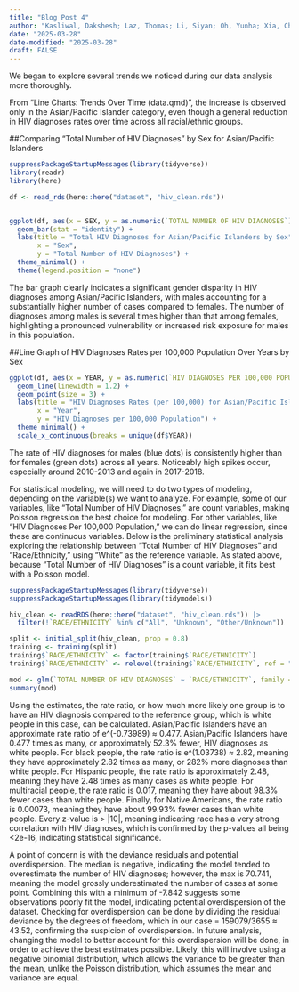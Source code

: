 ```yaml
---
title: "Blog Post 4"
author: "Kasliwal, Dakshesh; Laz, Thomas; Li, Siyan; Oh, Yunha; Xia, Chuancheng"
date: "2025-03-28"
date-modified: "2025-03-28"
draft: FALSE
---
```


We began to explore several trends we noticed during our data analysis more thoroughly.

From “Line Charts: Trends Over Time (data.qmd)”, the increase is observed only in the Asian/Pacific Islander category, even though a general reduction in HIV diagnoses rates over time across all racial/ethnic groups. 

##Comparing "Total Number of HIV Diagnoses" by Sex for Asian/Pacific Islanders
```r
suppressPackageStartupMessages(library(tidyverse))
library(readr)
library(here)

df <- read_rds(here::here("dataset", "hiv_clean.rds"))


ggplot(df, aes(x = SEX, y = as.numeric(`TOTAL NUMBER OF HIV DIAGNOSES`), fill = SEX)) +
  geom_bar(stat = "identity") +
  labs(title = "Total HIV Diagnoses for Asian/Pacific Islanders by Sex",
       x = "Sex",
       y = "Total Number of HIV Diagnoses") +
  theme_minimal() +
  theme(legend.position = "none")
```

The bar graph clearly indicates a significant gender disparity in HIV diagnoses among Asian/Pacific Islanders, with males accounting for a substantially higher number of cases compared to females. The number of diagnoses among males is several times higher than that among females, highlighting a pronounced vulnerability or increased risk exposure for males in this population.


##Line Graph of HIV Diagnoses Rates per 100,000 Population Over Years by Sex
```r
ggplot(df, aes(x = YEAR, y = as.numeric(`HIV DIAGNOSES PER 100,000 POPULATION`), color = SEX)) +
  geom_line(linewidth = 1.2) +
  geom_point(size = 3) +
  labs(title = "HIV Diagnoses Rates (per 100,000) for Asian/Pacific Islanders by Sex",
       x = "Year",
       y = "HIV Diagnoses per 100,000 Population") +
  theme_minimal() +
  scale_x_continuous(breaks = unique(df$YEAR))
```

The rate of HIV diagnoses for males (blue dots) is consistently higher than for females (green dots) across all years. Noticeably high spikes occur, especially around 2010-2013 and again in 2017-2018.

For statistical modeling, we will need to do two types of modeling, depending on the variable(s) we want to analyze. For example, some of our variables, like "Total Number of HIV Diagnoses," are count variables, making Poisson regression the best choice for modeling. For other variables, like "HIV Diagnoses Per 100,000 Population," we can do linear regression, since these are continuous variables. Below is the preliminary statistical analysis exploring the relationship between "Total Number of HIV Diagnoses" and "Race/Ethnicity," using "White" as the reference variable. As stated above, because "Total Number of HIV Diagnoses" is a count variable, it fits best with a Poisson model.

```r
suppressPackageStartupMessages(library(tidyverse))
suppressPackageStartupMessages(library(tidymodels))

hiv_clean <- readRDS(here::here("dataset", "hiv_clean.rds")) |>
  filter(!`RACE/ETHNICITY` %in% c("All", "Unknown", "Other/Unknown"))

split <- initial_split(hiv_clean, prop = 0.8)
training <- training(split)
training$`RACE/ETHNICITY` <- factor(training$`RACE/ETHNICITY`)
training$`RACE/ETHNICITY` <- relevel(training$`RACE/ETHNICITY`, ref = "White")

mod <- glm(`TOTAL NUMBER OF HIV DIAGNOSES` ~ `RACE/ETHNICITY`, family = poisson, training)
summary(mod)
```
Using the estimates, the rate ratio, or how much more likely one group is to have an HIV diagnosis compared to the reference group, which is white people in this case, can be calculated. Asian/Pacific Islanders have an approximate rate ratio of e^(-0.73989) ≈ 0.477. Asian/Pacific Islanders have 0.477 times as many, or approximately 52.3% fewer, HIV diagnoses as white people. For black people, the rate ratio is e^(1.03738) ≈ 2.82, meaning they have approximately 2.82 times as many, or 282% more diagnoses than white people. For Hispanic people, the rate ratio is approximately 2.48, meaning they have 2.48 times as many cases as white people. For multiracial people, the rate ratio is 0.017, meaning they have about 98.3% fewer cases than white people. Finally, for Native Americans, the rate ratio is 0.00073, meaning they have about 99.93% fewer cases than white people. Every z-value is > 
|10|, meaning indicating race has a very strong correlation with HIV diagnoses, which is confirmed by the p-values all being <2e-16, indicating statistical significance. 

A point of concern is with the deviance residuals and potential overdispersion. The median is negative, indicating the model tended to overestimate the number of HIV diagnoses; however, the max is 70.741, meaning the model grossly underestimated the number of cases at some point. Combining this with a minimum of -7.842 suggests some observations poorly fit the model, indicating potential overdispersion of the dataset. Checking for overdispersion can be done by dividing the residual deviance by the degrees of freedom, which in our case = 159079/3655 ≈ 43.52, confirming the suspicion of overdispersion. In future analysis, changing the model to better account for this overdispersion will be done, in order to achieve the best estimates possible. Likely, this will involve using a negative binomial distribution, which allows the variance to be greater than the mean, unlike the Poisson distribution, which assumes the mean and variance are equal.


